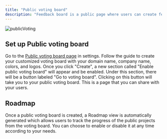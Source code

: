 ```yaml
---
title: "Public voting board"
description: "Feedback board is a public page where users can create feedback posts and vote on feedback."
---
```


![publicVoting](https://monterey-documentation-gifs.s3.us-east-2.amazonaws.com/publicVoting.gif)

## Set up Public voting board

Go to the [Public voting board page](https://app.monterey.ai/w/default/settings/voting-board) in settings. Follow the guide to create your customized voting board with your domain name, company name, colors, and logos. 
Once you click "Create", a new section called "Enable public voting board" will appear and be enabled. Under this section, there will be a button labeled "Go to voting board". Clicking on this button will take you to your public voting board. This is a page that you can share with your users.

## Roadmap

Once a public voting board is created, a Roadmap view is automatically generated which allows users to track the progress of the public projects from the voting board. You can choose to enable or disable it at any time according to your needs.
